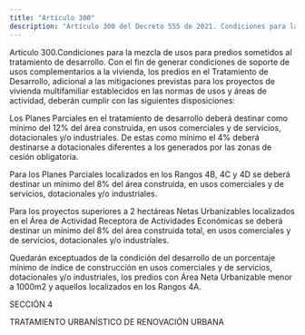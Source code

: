 ```yaml
---
title: "Artículo 300"
description: "Artículo 300 del Decreto 555 de 2021. Condiciones para la mezcla de usos para predios sometidos al tratamiento de desarrollo."
---
```


Artículo 300.Condiciones para la mezcla de usos para predios sometidos al tratamiento de desarrollo.
Con el fin de generar condiciones de soporte de usos complementarios a la vivienda, los predios en el Tratamiento de Desarrollo, adicional a las mitigaciones previstas para los proyectos de vivienda multifamiliar establecidos en las normas de usos y áreas de actividad, deberán cumplir con las siguientes disposiciones:
 
Los Planes Parciales en el tratamiento de desarrollo deberá destinar como mínimo del 12% del área construida, en usos comerciales y de servicios, dotacionales y/o industriales. De estas como mínimo el 4% deberá destinarse a dotacionales diferentes a los generados por las zonas de cesión obligatoria.
 
Para los Planes Parciales localizados en los Rangos 4B, 4C y 4D se deberá destinar un mínimo del 8% del área construida, en usos comerciales y de servicios, dotacionales y/o industriales.
 
Para los proyectos superiores a 2 hectáreas Netas Urbanizables localizados en el Área de Actividad Receptora de Actividades Económicas se deberá destinar un mínimo del 8% del área construida total, en usos comerciales y de servicios, dotacionales y/o industriales.
 
Quedarán exceptuados de la condición del desarrollo de un porcentaje mínimo de índice de construcción en usos comerciales y de servicios, dotacionales y/o industriales, los predios con Área Neta Urbanizable menor a 1000m2 y aquellos localizados en los Rangos 4A.
 
SECCIÓN 4
 
TRATAMIENTO URBANÍSTICO DE RENOVACIÓN URBANA